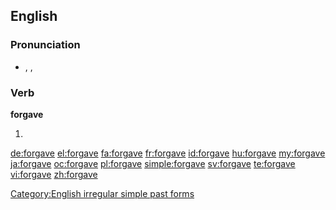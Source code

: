 ==English==

===Pronunciation===
* {{enPR|fər-gāv'|fôr-gāv'}}, {{IPA|/fə(ɹ)ˈɡeɪv/|/fɔː(ɹ)ˈɡeɪv/}}, {{X-SAMPA|/f@(r)"geIv/|/fO:(r)"geIv/}}
*: {{audio|en-us-forgave.ogg|Audio (US)}}
*: {{rhymes|eɪv}}

===Verb===
'''forgave'''

# {{simple past of|forgive}}

[[Category:English irregular simple past forms]]

[[de:forgave]]
[[el:forgave]]
[[fa:forgave]]
[[fr:forgave]]
[[id:forgave]]
[[hu:forgave]]
[[my:forgave]]
[[ja:forgave]]
[[oc:forgave]]
[[pl:forgave]]
[[simple:forgave]]
[[sv:forgave]]
[[te:forgave]]
[[vi:forgave]]
[[zh:forgave]]